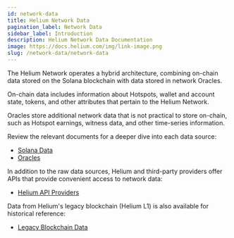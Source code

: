 ```yaml
---
id: network-data
title: Helium Network Data
pagination_label: Network Data
sidebar_label: Introduction
description: Helium Network Data Documentation
image: https://docs.helium.com/img/link-image.png
slug: /network-data/network-data
---
```



The Helium Network operates a hybrid architecture, combining on-chain data stored on the Solana
blockchain with data stored in network Oracles.

On-chain data includes information about Hotspots, wallet and account state, tokens, and other
attributes that pertain to the Helium Network.

Oracles store additional network data that is not practical to store on-chain, such as Hotspot
earnings, witness data, and other time-series information.

Review the relevant documents for a deeper dive into each data source:

- [Solana Data](/network-data/solana-data)
- [Oracles](/network-data/oracle-data)

In addition to the raw data sources, Helium and third-party providers offer APIs that provide
convenient access to network data:

- [Helium API Providers](/network-data/api-providers)

Data from Helium's legacy blockchain (Helium L1) is also available for historical reference:

- [Legacy Blockchain Data](/network-data/legacy-blockchain-data)
